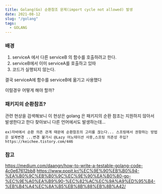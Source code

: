 ```yaml
---
title: Golang(Go) 순환참조 문제(import cycle not allowed) 발생
date: 2021-08-12
slug: "/golang"
tags:
  - GOLANG
---
```




### 배경
1. serviceA 에서 다른 serviceB 의 함수를 호출하려고 한다.
2. serviceB에서 이미 serviceA를 호출하고 있따
3. 코드가 실행되지 않는다.

결국 serviceA에 함수를 serviceB에 옮기고 사용했다

이럴경우 어떻게 해야 할까?

### 패키지의 순환참조?
관련 현상을 검색해보니 이 현상은 golang 은 패키지의 순환 참조는 지원하지 않아서 발생한다고 한다
찾아보니 다른 언어에서도 발생하는데...
```
ex)자바에서 순환 의존 관계 때문에 순환참조의 고리를 끊는다... 스프링에서 권항하는 방법은 설계변경 ...변경 불가시 @Lazy 어노테이션 사용,스프링 의존성 주입?
https://keichee.tistory.com/446
```

### 참고
https://medium.com/daangn/how-to-write-a-testable-golang-code-4c0e67612bb8
https://www.popit.kr/%EC%9E%90%EB%B0%94-%EA%B0%9C%EB%B0%9C%EC%9E%90%EA%B0%80-go-%EC%9E%A0%EA%B9%90-%EC%82%AC%EC%9A%A9%ED%95%B4-%EB%B4%A4%EC%8A%B5%EB%8B%88%EB%8B%A42/



